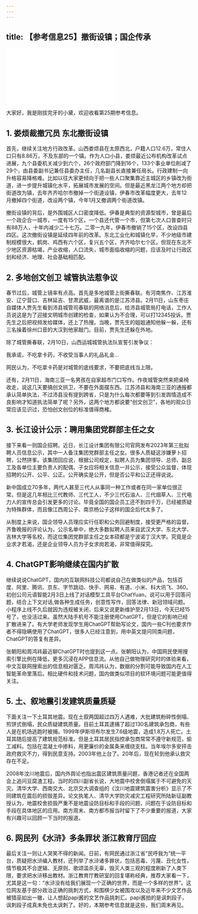 ```yaml
---
---
---
```

title: 【参考信息25】撤街设镇；国企传承
---




<iframe src="//player.bilibili.com/player.html?&bvid=BV1N54y1P7Vb&page=1&as_wide=1&high_quality=1&danmaku=1" scrolling="no" border="0" frameborder="no" framespacing="0" allowfullscreen></iframe>




大家好，我是刚拔完牙的小黛，欢迎收看第25期参考信息。

## 1. 娄烦裁撤冗员 东北撤街设镇

首先，继续关注地方行政改革。山西娄烦县在太原西北，户籍人口12.6万，常住人口只有8.86万，不及东部的一个镇。作为人口小县，娄烦最近公布机构改革试点进展，九个县委机关减少到六个，26个政府部门降到16个，133个事业单位削减了29个，由县委副书记兼任县委办主任，几名副县长直接兼任局长。行政建制一向升格容易降格难。比如以往大家更倾向于把一些人口聚集靠近主城区的乡镇改为街道，进一步提升城镇化水平，拓展城市发展的空间。但是最近黑龙江两个地方却把街道改为镇，去年齐齐哈尔市撤掉一个街道设镇，伊春市改革幅度更大，去年12月撤掉四个街道，改设两个镇，今年1月又撤调两个街道改镇。

撤街设镇的背后，是外围城区人口密度降低。伊春是典型的资源型城市，曾是最后一个政企合一城市，一度有15个区，一个县还代管一个市，但第七次人口普查时只有88万人，十年内减少二十七万。二零一九年，伊春市撤销了15个区，改设四县四区。这次撤街设镇是延续四年前的改革。东北工业化和城镇化早，不少地级市建制规模很大，鹤岗、鸡西有六个区，复兴五个区，齐齐哈尔七个区。但现在东北不少地区资源枯竭，产业收缩，人口流失，城市面临收缩的问题，应该及时让行政区划和经济、地理、社会基础相匹配。

## 2. 多地创文创卫 城管执法惹争议

春节过后，城管上镜率有点高。首先是多地城管上街撕春联。有河南焦作、江苏淮安、辽宁营口、吉林延吉、甘肃武威，最离谱的是江苏沛县。2月11日，山东枣庄自媒体人贾先生看到沛县城管司春联的网络消息后，给沛县城管局打电话，工作人员说这是为了迎接文明城市创建的检查，如果认为不合理，可以打12345投诉。贾先生之后把视频发给媒体，还上了热搜。当晚，贾先生的姐姐通知他躲一躲，还有三名操着徐州口音的大汉到他家敲门。目前，贾先生还躲在外地。

除了城管撕春联，2月10日，山西运城城管执法队宣誓引发争议：

我承诺，不吃拿卡药，不收受当事人的礼品礼金...

网民认为，不吃拿卡药是对城管的底线要求，不要把底线当上限。

还有，2月11日，海南三亚一名男孩在自家超市门口写作。作夜城管突然来把桌椅收走，说这几天要搞创文拱卫，不要在外面摆东西。江苏沛县和海南三亚的通报都承认简单执法，不过沛县没有提到跨省，只是为什么每次都要等到引发舆情造成不良影响才知道执法简单了呢？另外，这两个地方都说要“创文创卫”，各地的观众日常应该见识过，恐怕创文创位的标准值得商榷。

## 3. 长江设计公示：聘用集团党群部主任之女

接下来看一则国企招聘。近日，长江设计集团有限公司官网发布2023年第三批拟聘人员信息公示，其中一人备注集团党群部主任之女。很多人质疑这涉嫌萝卜招聘，公然拼爹。该集团回应说，根据公司规定，拟聘人员为集团领导、总师、副总工及各单位主要负责人的配偶、子女应将相关信息一并公示，接受公众监督，体现招聘的公开、公平、公正。公开确实是公开，但是否公平和公正还得说说。

新中国成立70多年，两代人甚至三代人从事同一种工作或者在同一家单位很正常。但是这几年相比三代教师、三代工人，不少三代石油人、三代烟草人、三代电力人的宣传总会引发更多的讨论。毕竟全国的国企员工还不到四千万，已经被质疑为特殊群体，而且像江西周公子、南京杨公子这样的国企后代太多了。

从制度上来说，国企领导人员理应实行任职和公务回避制度，接受更严格的监督。齐鲁晚报的评论认为，公示名单中，绝大多数拟聘人员来自武汉大学、东北大学、吉林大学等名校，而这位集团党群部主任之女本硕都是宁波诺丁汉大学。究竟是企业求才若渴，还是企业领导人员为子女求岗若渴，非常值得探究。

## 4. ChatGPT影响继续在国内扩散

继续说说ChatGPT，国内的互联网科技公司都说自己在做类似的产品，包括百度、阿里、腾讯、京东、字节跳动、快手、网易、有道、小米、科大讯飞、360。初创公司元语智能2月3日上线了对话模型工具平台ChatYuan，说可以用于回答问题，结合上下文对话,做各种生成任务，创意性写作，回答法律、新冠领域问题。小程序上线不久后就因为违规被关闭，后来又说更新维护至2月13日，今天已经15号了，也没活过来。虽然大陆手机号不能注册使用ChatGPT，但是它的影响已经扩散进来了。有大学老师发现学生用ChatGPT帮助写论文，国内一些C刊也要求作者不得隐瞒使用了ChatGPT，很多人已经注意到，用中英文提问同类问题，ChatGPT的答复有差异。

张朝阳和周鸿祎最近聊ChatGPT时也提到这一点。张朝阳认为，中国网民使用搜索引擎比例在降低，更多沉浸在APP信息流。从他自己做物理研究时的体验来看，中文互联网搜索出的信息相对匮乏。周鸿祎认为，数据的分割可能导致国内在人工智能革命里落后。相比硬件和技术问题，国内做类似项目的软环境问题可能更值得关注。

## 5. 土、叙地震引发建筑质量质疑

下面关注一下土耳其地震。现在土叙两国超过四万人遇难，大批建筑粉碎性倒塌、煎饼式倒塌，民众质疑建筑质量。目前土耳其逮捕了超过130名建筑承包商，有些人是在机场逃跑时被捕。1999年伊斯坦布尔发生7.6级地震，造成1.8万人死亡。土耳其随后提高了建筑规范标准。但是土耳其居民指控承包商常常不遵守新规范，偷工减料。包括在混凝土中掺料，用更廉价的金属条来缠绕支柱。当年埃尔多安抨击政府救灾不力，得到民意支持。2003年他上台了。20年后，现在轮到他承认救灾存在不足。

2008年汶川地震后，国内外舆论也指出震区建筑质量问题，香港记者还在全国两会上追问豆腐渣工程。当时的四川副省长说，大地震中校舍倒塌属于不可避免的天灾。清华大学、西南交大、北京交大调查组的《汶川地震建筑震害分析》显示了不同建筑在震后的损毁差异。论文执笔人、清华大学防灾减灾工程研究所陆新征副教授认为，地震校舍损毁严重不是地震设防目标和手段的问题，问题在于设防目标和手段在具体地区的应用。南方周末、南方都市报当时留下了不少重要的报道，大家有兴趣可以回顾一下当时的报道。

## 6. 网民列《水浒》多条罪状 浙江教育厅回应

最后关注一则让人哭笑不得的新闻。日前，有网民通过浙江省“民呼我为”统一平台，质疑把水浒编入教材，还列举了水浒诸多罪状，包括恶毒、污蔑、丑化女性，情节极其不合逻辑、无原则、歌颂滥杀无辜，毁灭人类三观的程度刷新了人类下限，要求把水浒移出教材。浙江教育厅教研室的回复堪称经典，推荐大家看一下，尤其是这一句：“水浒没有给我们展现一个正确的世界，而是一个多样的世界”。这位网友基于部分政治正确的挑刺方式，和围棋少女被围攻以及近年来不少文艺作品被猎巫如出一辙，让人想起papi酱的文艺作品挑刺汇。papi酱拍的是讽刺段子，讽刺段子成真未免也太讽刺了。好的，本期参考信息就是这些，我们周末再见。
